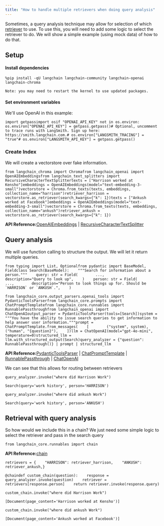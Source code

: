 ```yaml
---
title: "How to handle multiple retrievers when doing query analysis"
---
```


Sometimes, a query analysis technique may allow for selection of which [retriever](/src/oss/concepts/retrievers) to use. To use this, you will need to add some logic to select the retriever to do. We will show a simple example (using mock data) of how to do that.

## Setup

#### Install dependencies

```
%pip install -qU langchain langchain-community langchain-openai langchain-chroma
```

```
Note: you may need to restart the kernel to use updated packages.
```

#### Set environment variables

We'll use OpenAI in this example:

```
import getpassimport osif "OPENAI_API_KEY" not in os.environ:    os.environ["OPENAI_API_KEY"] = getpass.getpass()# Optional, uncomment to trace runs with LangSmith. Sign up here: https://smith.langchain.com.# os.environ["LANGSMITH_TRACING"] = "true"# os.environ["LANGSMITH_API_KEY"] = getpass.getpass()
```

### Create Index

We will create a vectorstore over fake information.

```
from langchain_chroma import Chromafrom langchain_openai import OpenAIEmbeddingsfrom langchain_text_splitters import RecursiveCharacterTextSplittertexts = ["Harrison worked at Kensho"]embeddings = OpenAIEmbeddings(model="text-embedding-3-small")vectorstore = Chroma.from_texts(texts, embeddings, collection_name="harrison")retriever_harrison = vectorstore.as_retriever(search_kwargs={"k": 1})texts = ["Ankush worked at Facebook"]embeddings = OpenAIEmbeddings(model="text-embedding-3-small")vectorstore = Chroma.from_texts(texts, embeddings, collection_name="ankush")retriever_ankush = vectorstore.as_retriever(search_kwargs={"k": 1})
```

**API Reference:**[OpenAIEmbeddings](https://python.langchain.com/api_reference/openai/embeddings/langchain_openai.embeddings.base.OpenAIEmbeddings.html) | [RecursiveCharacterTextSplitter](https://python.langchain.com/api_reference/text_splitters/character/langchain_text_splitters.character.RecursiveCharacterTextSplitter.html)

## Query analysis

We will use function calling to structure the output. We will let it return multiple queries.

```
from typing import List, Optionalfrom pydantic import BaseModel, Fieldclass Search(BaseModel):    """Search for information about a person."""    query: str = Field(        ...,        description="Query to look up",    )    person: str = Field(        ...,        description="Person to look things up for. Should be `HARRISON` or `ANKUSH`.",    )
```

```
from langchain_core.output_parsers.openai_tools import PydanticToolsParserfrom langchain_core.prompts import ChatPromptTemplatefrom langchain_core.runnables import RunnablePassthroughfrom langchain_openai import ChatOpenAIoutput_parser = PydanticToolsParser(tools=[Search])system = """You have the ability to issue search queries to get information to help answer user information."""prompt = ChatPromptTemplate.from_messages(    [        ("system", system),        ("human", "{question}"),    ])llm = ChatOpenAI(model="gpt-4o-mini", temperature=0)structured_llm = llm.with_structured_output(Search)query_analyzer = {"question": RunnablePassthrough()} | prompt | structured_llm
```

**API Reference:**[PydanticToolsParser](https://python.langchain.com/api_reference/core/output_parsers/langchain_core.output_parsers.openai_tools.PydanticToolsParser.html) | [ChatPromptTemplate](https://python.langchain.com/api_reference/core/prompts/langchain_core.prompts.chat.ChatPromptTemplate.html) | [RunnablePassthrough](https://python.langchain.com/api_reference/core/runnables/langchain_core.runnables.passthrough.RunnablePassthrough.html) | [ChatOpenAI](https://python.langchain.com/api_reference/openai/chat_models/langchain_openai.chat_models.base.ChatOpenAI.html)

We can see that this allows for routing between retrievers

```
query_analyzer.invoke("where did Harrison Work")
```

```
Search(query='work history', person='HARRISON')
```

```
query_analyzer.invoke("where did ankush Work")
```

```
Search(query='work history', person='ANKUSH')
```

## Retrieval with query analysis

So how would we include this in a chain? We just need some simple logic to select the retriever and pass in the search query

```
from langchain_core.runnables import chain
```

**API Reference:**[chain](https://python.langchain.com/api_reference/core/runnables/langchain_core.runnables.base.chain.html)

```
retrievers = {    "HARRISON": retriever_harrison,    "ANKUSH": retriever_ankush,}
```

```
@chaindef custom_chain(question):    response = query_analyzer.invoke(question)    retriever = retrievers[response.person]    return retriever.invoke(response.query)
```

```
custom_chain.invoke("where did Harrison Work")
```

```
[Document(page_content='Harrison worked at Kensho')]
```

```
custom_chain.invoke("where did ankush Work")
```

```
[Document(page_content='Ankush worked at Facebook')]
```
